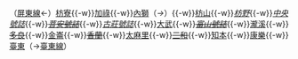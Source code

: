 （[[屏東線]]←）[[枋寮車站|枋寮]]{{-w}}[[加祿車站|加祿]]{{-w}}[[內獅車站|內獅]]（''→[[恆春線|{{Color|#888|恆春線}}]]''）{{-w}}[[枋山車站|枋山]]{{-w}}''[[枋野車站|枋野]]''{{-w}}''[[中央號誌站|中央號誌]]''{{-w}}<s>''[[菩安號誌站|菩安號誌]]''</s>{{-w}}''[[古莊號誌站|古莊號誌]]''{{-w}}[[大武車站|大武]]{{-w}}<s>''[[富山號誌站|富山號誌]]''</s>{{-w}}[[瀧溪車站|瀧溪]]{{-w}}<s>[[多良車站 (台灣)|多良]]</s>{{-w}}[[金崙車站|金崙]]{{-w}}<s>[[香蘭車站|香蘭]]</s>{{-w}}[[太麻里車站|太麻里]]{{-w}}<s>[[三和車站|三和]]</s>{{-w}}[[知本車站|知本]]{{-w}}[[康樂車站|康樂]]{{-w}}[[臺東車站|臺東]]（→[[臺東線]]）